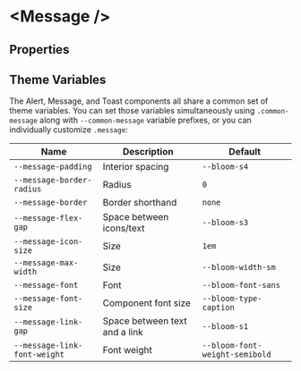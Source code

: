 
# &lt;Message /&gt;

## Properties

<ArgsTable of={Message} />

## Theme Variables

The Alert, Message, and Toast components all share a common set of theme variables. You can set those variables simultaneously using `.common-message` along with `--common-message` variable prefixes, or you can individually customize `.message`:

| Name                         | Description                   | Default                        |
| ---------------------------- | ----------------------------- | ------------------------------ |
| `--message-padding`          | Interior spacing              | `--bloom-s4`                   |
| `--message-border-radius`    | Radius                        | `0`                            |
| `--message-border`           | Border shorthand              | `none`                         |
| `--message-flex-gap`         | Space between icons/text      | `--bloom-s3`                   |
| `--message-icon-size`        | Size                          | `1em`                          |
| `--message-max-width`        | Size                          | `--bloom-width-sm`             |
| `--message-font`             | Font                          | `--bloom-font-sans`            |
| `--message-font-size`        | Component font size           | `--bloom-type-caption`         |
| `--message-link-gap`         | Space between text and a link | `--bloom-s1`                   |
| `--message-link-font-weight` | Font weight                   | `--bloom-font-weight-semibold` |
